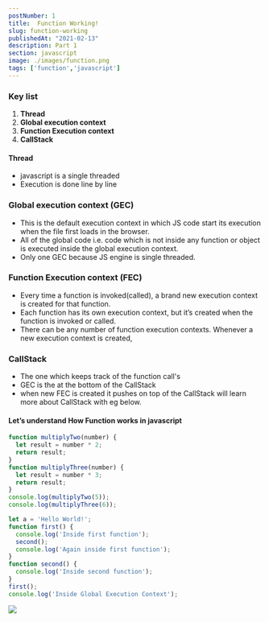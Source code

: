 ```yaml
---
postNumber: 1
title:  Function Working!
slug: function-working
publishedAt: "2021-02-13"
description: Part 1
section: javascript
image: ./images/function.png
tags: ['function','javascript']
---
```


### Key list

1. **Thread**
2. **Global execution context**
3. **Function Execution context**
4. **CallStack**

#### Thread

- javascript is a single threaded
- Execution is done line by line

### Global execution context (GEC)

- This is the default execution context in which JS code start its execution when the file first loads in the browser.
- All of the global code  i.e. code which is not inside any function or object is executed inside the global execution context.
- Only one GEC because JS engine is single threaded.

### Function Execution context (FEC)

- Every time a function is invoked(called), a brand new execution context is created for that function.
- Each function has its own execution context, but it’s created when the function is invoked or called.
- There can be any number of function execution contexts. Whenever a new execution context is created,

### CallStack

- The one which keeps track of the function call's
- GEC is the at the bottom of the CallStack
- when new FEC is created it pushes on top of the CallStack will learn more about CallStack with eg below.

#### Let’s understand **How Function works in javascript**

```js
function multiplyTwo(number) {
  let result = number * 2;
  return result;
}
function multiplyThree(number) {
  let result = number * 3;
  return result;
}
console.log(multiplyTwo(5));
console.log(multiplyThree(6));
```

```js
let a = 'Hello World!';
function first() {
  console.log('Inside first function');
  second();
  console.log('Again inside first function');
}
function second() {
  console.log('Inside second function');
}
first();
console.log('Inside Global Execution Context');
```

<img class="gif" src="./images/function.gif"/>

